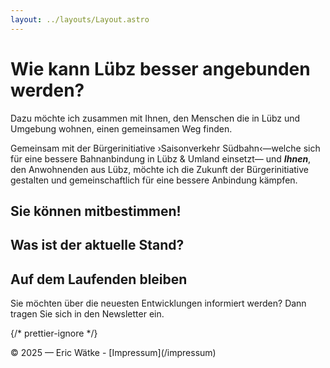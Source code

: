 ```yaml
---
layout: ../layouts/Layout.astro
---
```



# Wie kann Lübz besser angebunden werden?

Dazu möchte ich zusammen mit Ihnen, den Menschen die in Lübz und Umgebung wohnen, einen gemeinsamen Weg finden.

Gemeinsam mit der Bürgerinitiative ›Saisonverkehr Südbahn‹—welche sich für eine bessere Bahnanbindung in Lübz & Umland einsetzt— und _**Ihnen**_, den Anwohnenden aus Lübz, möchte ich die Zukunft der Bürgerinitiative gestalten und gemeinschaftlich für eine bessere Anbindung kämpfen.

## Sie können mitbestimmen!

<Participate />

## Was ist der aktuelle Stand?

<Timeline />

## Auf dem Laufenden bleiben

Sie möchten über die neuesten Entwicklungen informiert werden? Dann tragen Sie sich in den Newsletter ein.

<Newsletter />

{/* prettier-ignore */}
<Footer>
© 2025 — Eric Wätke
- [Impressum](/impressum) 
</Footer>
